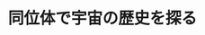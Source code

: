 ﻿---
title: "同位体で宇宙の歴史を探る"
category: "理学院"
vol: "46"
interviewee: "圦本 尚義 "
url: ""
tags: []
pdf: "46-3.pdf"
career: ""
preface: "圦本では、隕石に含まれる安定同位体に注目して分析することで太陽系の歴史を解き明かそうとしている。また、素早く正確な同位体の検出のために、新しい観測機器の開発を並行して行っている。"
---
